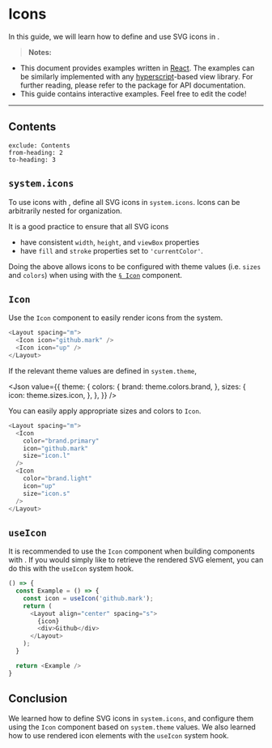 
# Icons

In this guide, we will learn how to define and use SVG icons in <PackageLink name="uinix-ui" />.

> **Notes:**
- This document provides examples written in [React].  The examples can be similarly implemented with any [hyperscript]-based view library.  For further reading, please refer to the <PackageLink name="uinix-ui" /> package for API documentation.
- This guide contains interactive examples.  Feel free to edit the code!

---

## Contents
```toc
exclude: Contents
from-heading: 2
to-heading: 3
```

## `system.icons`

To use icons with <PackageLink name="uinix-ui" />, define all SVG icons in `system.icons`.  Icons can be arbitrarily nested for organization.

<Json value={{icons}} />

It is a good practice to ensure that all SVG icons
- have consistent `width`, `height`, and `viewBox` properties
- have `fill` and `stroke` properties set to `'currentColor'`.

Doing the above allows icons to be configured with theme values (i.e. `sizes` and `colors`) when using with the [`§ Icon`](#icon) component.

## `Icon`

Use the `Icon` component to easily render icons from the system.

```js live scope=ui
<Layout spacing="m">
  <Icon icon="github.mark" />
  <Icon icon="up" />
</Layout>
```

If the relevant theme values are defined in `system.theme`,

<Json
  value={{
    theme: {
      colors: {
        brand: theme.colors.brand,
      },
      sizes: {
        icon: theme.sizes.icon,
      },
    },
  }}
/>

You can easily apply appropriate sizes and colors to `Icon`.

```js live scope=ui
<Layout spacing="m">
  <Icon
    color="brand.primary"
    icon="github.mark"
    size="icon.l"
  />
  <Icon
    color="brand.light"
    icon="up"
    size="icon.s"
  />
</Layout>
```

## `useIcon`

It is recommended to use the `Icon` component when building components with <PackageLink name="uinix-ui" />.  If you would simply like to retrieve the rendered SVG element, you can do this with the `useIcon` system hook.

```js live scope=ui
() => {
  const Example = () => {
    const icon = useIcon('github.mark');
    return (
      <Layout align="center" spacing="s">
        {icon}
        <div>Github</div>
      </Layout>
    );
  }

  return <Example />
}
```

## Conclusion

We learned how to define SVG icons in `system.icons`, and configure them using the `Icon` component based on `system.theme` values.  We also learned how to use rendered icon elements with the `useIcon` system hook.

<!-- defs -->
[hyperscript]: https://github.com/hyperhype/hyperscript
[react]: https://github.com/facebook/react
